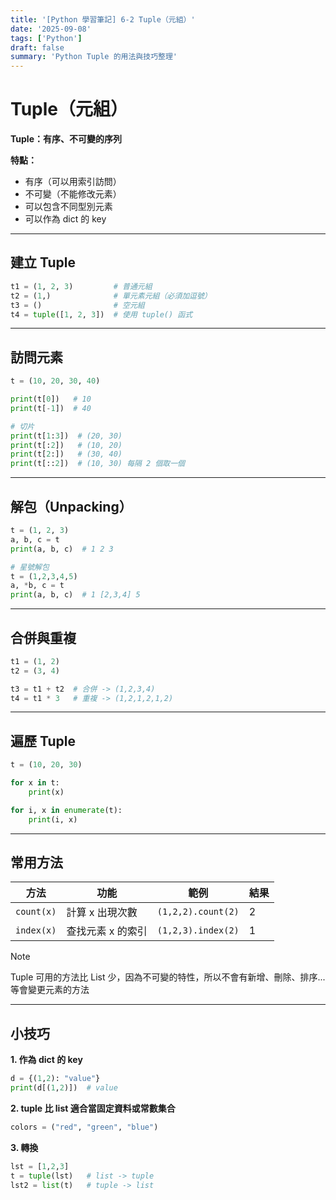 ```yaml
---
title: '[Python 學習筆記] 6-2 Tuple（元組）'
date: '2025-09-08'
tags: ['Python']
draft: false
summary: 'Python Tuple 的用法與技巧整理'
---
```


# Tuple（元組）

**Tuple：有序、不可變的序列**

**特點：**

- 有序（可以用索引訪問）
- 不可變（不能修改元素）
- 可以包含不同型別元素
- 可以作為 dict 的 key

---

## 建立 Tuple

```python
t1 = (1, 2, 3)         # 普通元組
t2 = (1,)              # 單元素元組（必須加逗號）
t3 = ()                # 空元組
t4 = tuple([1, 2, 3])  # 使用 tuple() 函式
```

---

## 訪問元素

```python
t = (10, 20, 30, 40)

print(t[0])   # 10
print(t[-1])  # 40

# 切片
print(t[1:3])  # (20, 30)
print(t[:2])   # (10, 20)
print(t[2:])   # (30, 40)
print(t[::2])  # (10, 30) 每隔 2 個取一個
```

---

## 解包（Unpacking）

```python
t = (1, 2, 3)
a, b, c = t
print(a, b, c)  # 1 2 3

# 星號解包
t = (1,2,3,4,5)
a, *b, c = t
print(a, b, c)  # 1 [2,3,4] 5
```

---

## 合併與重複

```python
t1 = (1, 2)
t2 = (3, 4)

t3 = t1 + t2  # 合併 -> (1,2,3,4)
t4 = t1 * 3   # 重複 -> (1,2,1,2,1,2)
```

---

## 遍歷 Tuple

```python
t = (10, 20, 30)

for x in t:
    print(x)

for i, x in enumerate(t):
    print(i, x)
```

---

## 常用方法

| 方法       | 功能              | 範例               | 結果 |
| ---------- | ----------------- | ------------------ | ---- |
| `count(x)` | 計算 x 出現次數   | `(1,2,2).count(2)` | 2    |
| `index(x)` | 查找元素 x 的索引 | `(1,2,3).index(2)` | 1    |

> [!NOTE]
> Tuple 可用的方法比 List 少，因為不可變的特性，所以不會有新增、刪除、排序...等會變更元素的方法

---

## 小技巧

**1. 作為 dict 的 key**

```python
d = {(1,2): "value"}
print(d[(1,2)])  # value
```

**2. tuple 比 list 適合當固定資料或常數集合**

```python
colors = ("red", "green", "blue")
```

**3. 轉換**

```python
lst = [1,2,3]
t = tuple(lst)   # list -> tuple
lst2 = list(t)   # tuple -> list
```
